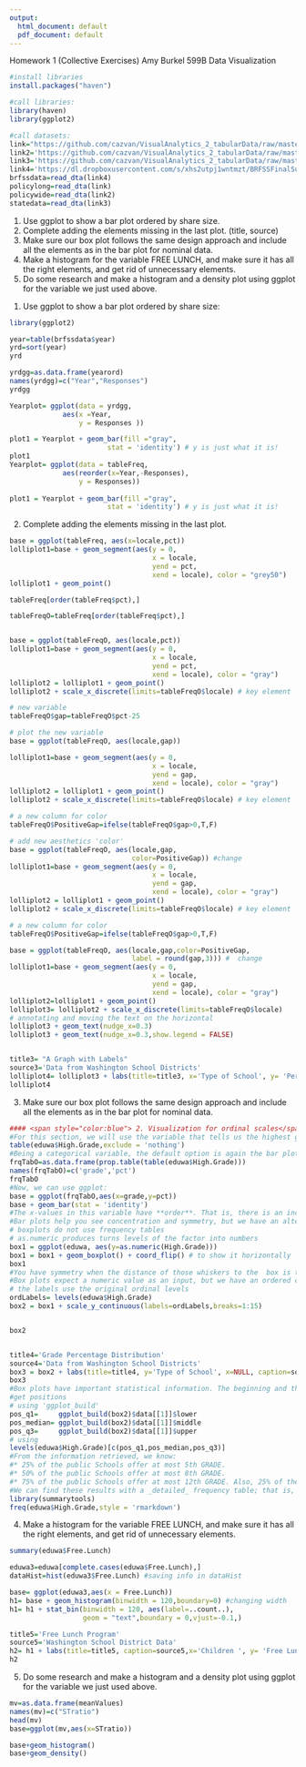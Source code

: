 ```yaml
---
output:
  html_document: default
  pdf_document: default
---
```

Homework 1 (Collective Exercises)
Amy Burkel
599B Data Visualization

```r
#install libraries
install.packages("haven")
```

```r
#call libraries:
library(haven)
library(ggplot2)
```

```r
#call datasets:
link="https://github.com/cazvan/VisualAnalytics_2_tabularData/raw/master/Small%20Dataset-Caz/policylong.dta"
link2='https://github.com/cazvan/VisualAnalytics_2_tabularData/raw/master/Small%20Dataset-Caz/policywide.dta'
link3='https://github.com/cazvan/VisualAnalytics_2_tabularData/raw/master/Small%20Dataset-Caz/statedata.dta'
link4='https://dl.dropboxusercontent.com/s/xhs2utpj1wntmzt/BRFSSFinalSup.dta'
brfssdata=read_dta(link4)
policylong=read_dta(link)
policywide=read_dta(link2)
statedata=read_dta(link3)
```
1) Use ggplot to show a bar plot ordered by share size.
2) Complete adding the elements missing in the last plot. (title, source)
3) Make sure our box plot follows the same design approach and include all the elements as in the bar plot for nominal data. 
4) Make a histogram for the variable FREE LUNCH, and make sure it has all the right elements, and get rid of unnecessary elements.
5) Do some research and make a histogram and a density plot using ggplot for the variable we just used above.

###########################################################################################
1) Use ggplot to show a bar plot ordered by share size:

```r
library(ggplot2)

year=table(brfssdata$year)
yrd=sort(year)
yrd
```

```r
yrdgg=as.data.frame(yearord)
names(yrdgg)=c("Year","Responses")
yrdgg
```

```r
Yearplot= ggplot(data = yrdgg, 
             aes(x =Year,
                 y = Responses )) 

plot1 = Yearplot + geom_bar(fill ="gray",
                        stat = 'identity') # y is just what it is!
plot1
Yearplot= ggplot(data = tableFreq, 
             aes(reorder(x=Year,-Responses),
                 y = Responses)) 
             
plot1 = Yearplot + geom_bar(fill ="gray",
                        stat = 'identity') # y is just what it is!


```

###########################################################################################
2) Complete adding the elements missing in the last plot.

```r
base = ggplot(tableFreq, aes(x=locale,pct)) 
lolliplot1=base + geom_segment(aes(y = 0, 
                                   x = locale, 
                                   yend = pct, 
                                   xend = locale), color = "grey50") 
lolliplot1 + geom_point()

tableFreq[order(tableFreq$pct),]

tableFreqO=tableFreq[order(tableFreq$pct),]


base = ggplot(tableFreqO, aes(locale,pct)) 
lolliplot1=base + geom_segment(aes(y = 0, 
                                   x = locale, 
                                   yend = pct, 
                                   xend = locale), color = "gray") 
lolliplot2 = lolliplot1 + geom_point()
lolliplot2 + scale_x_discrete(limits=tableFreqO$locale) # key element

# new variable
tableFreqO$gap=tableFreqO$pct-25

# plot the new variable
base = ggplot(tableFreqO, aes(locale,gap)) 

lolliplot1=base + geom_segment(aes(y = 0, 
                                   x = locale, 
                                   yend = gap, 
                                   xend = locale), color = "gray") 
lolliplot2 = lolliplot1 + geom_point()
lolliplot2 + scale_x_discrete(limits=tableFreqO$locale) # key element

# a new column for color
tableFreqO$PositiveGap=ifelse(tableFreqO$gap>0,T,F)

# add new aesthetics 'color'
base = ggplot(tableFreqO, aes(locale,gap,
                              color=PositiveGap)) #change
lolliplot1=base + geom_segment(aes(y = 0, 
                                   x = locale, 
                                   yend = gap, 
                                   xend = locale), color = "gray") 
lolliplot2 = lolliplot1 + geom_point()
lolliplot2 + scale_x_discrete(limits=tableFreqO$locale) # key element

# a new column for color
tableFreqO$PositiveGap=ifelse(tableFreqO$gap>0,T,F)

base = ggplot(tableFreqO, aes(locale,gap,color=PositiveGap,
                              label = round(gap,3))) #  change
lolliplot1=base + geom_segment(aes(y = 0, 
                                   x = locale, 
                                   yend = gap, 
                                   xend = locale), color = "gray") 
lolliplot2=lolliplot1 + geom_point() 
lolliplot3= lolliplot2 + scale_x_discrete(limits=tableFreqO$locale) 
# annotating and moving the text on the horizontal
lolliplot3 + geom_text(nudge_x=0.3)
lolliplot3 + geom_text(nudge_x=0.3,show.legend = FALSE) 


title3= "A Graph with Labels"
source3='Data from Washington School Districts'
lolliplot4= lolliplot3 + labs(title=title3, x='Type of School', y= 'Percentage from 25% baseline',caption=source3)
lolliplot4
```


###########################################################################################
3) Make sure our box plot follows the same design approach and include all the elements as in the bar plot for nominal data.

```r
#### <span style="color:blue"> 2. Visualization for ordinal scales</span>
#For this section, we will use the variable that tells us the highest grade offered in a school. A simple exploration gives:
table(eduwa$High.Grade,exclude = 'nothing')
#Being a categorical variable, the default option is again the bar plot. So let's prepare the frequency table as a data frame:
frqTabO=as.data.frame(prop.table(table(eduwa$High.Grade)))
names(frqTabO)=c('grade','pct')
frqTabO
#Now, we can use ggplot:
base = ggplot(frqTabO,aes(x=grade,y=pct))
base + geom_bar(stat = 'identity') 
#The x-values in this variable have **order**. That is, there is an increasing level in the values. Whenever we have an ordering, besides *concentration* we can visualize **symmetry**: if there is bias towards lower or higher values. 
#Bar plots help you see concentration and symmetry, but we have an alternative way to clearly detect symmetry, via **boxplots**:
# boxplots do not use frequency tables
# as.numeric produces turns levels of the factor into numbers
box1 = ggplot(eduwa, aes(y=as.numeric(High.Grade))) 
box1 = box1 + geom_boxplot() + coord_flip() # to show it horizontally
box1
#You have symmetry when the distance of those whiskers to the  box is the same, and when the thick line is in the middle of the box. You can see that the values show a negative asymmetry (tail to the left).
#Box plots expect a numeric value as an input, but we have an ordered categorical, so we used the _as.numeric()_ function. However, that eliminated the levels we saw in the previous bar plot; we can put the levels back in our plot:
# the labels use the original ordinal levels
ordLabels= levels(eduwa$High.Grade)
box2 = box1 + scale_y_continuous(labels=ordLabels,breaks=1:15) 


box2


title4='Grade Percentage Distribution'
source4='Data from Washington School Districts'
box3 = box2 + labs(title=title4, y='Type of School', x=NULL, caption=source4)
box3
#Box plots have important statistical information. The beginning and the ending of the box indicates the first (q1) and the third quantile (q75); and the thicker line in the middle represents the median. All those values are clearly visible, but we can retrieve the values like this:
#get positions
# using 'ggplot_build'
pos_q1=     ggplot_build(box2)$data[[1]]$lower
pos_median= ggplot_build(box2)$data[[1]]$middle
pos_q3=     ggplot_build(box2)$data[[1]]$upper
# using
levels(eduwa$High.Grade)[c(pos_q1,pos_median,pos_q3)]
#From the information retrieved, we know:
#* 25% of the public Schools offer at most 5th GRADE. 
#* 50% of the public Schools offer at most 8th GRADE.
#* 75% of the public Schools offer at most 12th GRADE. Also, 25% of the schools offer at least 12th grade.
#We can find these results with a _detailed_ frequency table; that is, instead of using the command _table_ as we did before, we could try a more advanced function:
library(summarytools)
freq(eduwa$High.Grade,style = 'rmarkdown')

```


###########################################################################################
4) Make a histogram for the variable  FREE LUNCH, and make sure it has all the right elements, and get rid of unnecessary elements.

```r
summary(eduwa$Free.Lunch)

eduwa3=eduwa[complete.cases(eduwa$Free.Lunch),]
dataHist=hist(eduwa3$Free.Lunch) #saving info in dataHist

base= ggplot(eduwa3,aes(x = Free.Lunch))  
h1= base + geom_histogram(binwidth = 120,boundary=0) #changing width
h1= h1 + stat_bin(binwidth = 120, aes(label=..count..), 
                  geom = "text",boundary = 0,vjust=-0.1,)

title5='Free Lunch Program'
source5='Washington School District Data'
h2= h1 + labs(title=title5, caption=source5,x='Children ', y= 'Free Lunch')
h2

```


###########################################################################################
5) Do some research and make a histogram and a density plot using ggplot for the variable we just used above.

```r
mv=as.data.frame(meanValues)
names(mv)=c("STratio")
head(mv)
base=ggplot(mv,aes(x=STratio))

base+geom_histogram()
base+geom_density()
```













